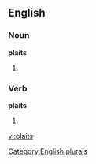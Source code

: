==English==

===Noun===
'''plaits'''

# {{plural of |[[plait]]}}

===Verb===
'''plaits'''

# {{third-person singular of|[[plait]]}}

[[Category:English plurals]]

[[vi:plaits]]